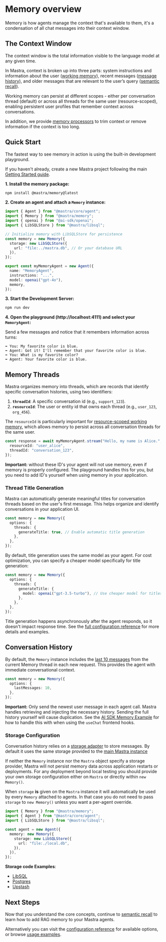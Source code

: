 # Memory overview

Memory is how agents manage the context that's available to them, it's a condensation of all chat messages into their context window.

## The Context Window

The context window is the total information visible to the language model at any given time.

In Mastra, context is broken up into three parts: system instructions and information about the user ([working memory](./working-memory.mdx)), recent messages ([message history](#conversation-history)), and older messages that are relevant to the user’s query ([semantic recall](./semantic-recall.mdx)).

Working memory can persist at different scopes - either per conversation thread (default) or across all threads for the same user (resource-scoped), enabling persistent user profiles that remember context across conversations.

In addition, we provide [memory processors](./memory-processors.mdx) to trim context or remove information if the context is too long.

## Quick Start

The fastest way to see memory in action is using the built-in development playground.

If you haven't already, create a new Mastra project following the main [Getting Started guide](/docs/getting-started/installation).

**1. Install the memory package:**

```bash npm2yarn copy
npm install @mastra/memory@latest
```

**2. Create an agent and attach a `Memory` instance:**

```typescript filename="src/mastra/agents/index.ts" {6-18}
import { Agent } from "@mastra/core/agent";
import { Memory } from "@mastra/memory";
import { openai } from "@ai-sdk/openai";
import { LibSQLStore } from "@mastra/libsql";

// Initialize memory with LibSQLStore for persistence
const memory = new Memory({
  storage: new LibSQLStore({
    url: "file:../mastra.db", // Or your database URL
  }),
});

export const myMemoryAgent = new Agent({
  name: "MemoryAgent",
  instructions: "...",
  model: openai("gpt-4o"),
  memory,
});
```

**3. Start the Development Server:**

```bash npm2yarn copy
npm run dev
```

**4. Open the playground (http://localhost:4111) and select your `MemoryAgent`:**

Send a few messages and notice that it remembers information across turns:

```
➡️ You: My favorite color is blue.
⬅️ Agent: Got it! I'll remember that your favorite color is blue.
➡️ You: What is my favorite color?
⬅️ Agent: Your favorite color is blue.
```

## Memory Threads

Mastra organizes memory into threads, which are records that identify specific conversation histories, using two identifiers:

1.  **`threadId`**: A specific conversation id (e.g., `support_123`).
2.  **`resourceId`**: The user or entity id that owns each thread (e.g., `user_123`, `org_456`).

The `resourceId` is particularly important for [resource-scoped working memory](./working-memory.mdx#resource-scoped-memory), which allows memory to persist across all conversation threads for the same user.

```typescript {2,3}
const response = await myMemoryAgent.stream("Hello, my name is Alice.", {
  resourceId: "user_alice",
  threadId: "conversation_123",
});
```

**Important:** without these ID's your agent will not use memory, even if memory is properly configured. The playground handles this for you, but you need to add ID's yourself when using memory in your application.

### Thread Title Generation

Mastra can automatically generate meaningful titles for conversation threads based on the user's first message. This helps organize and identify conversations in your application UI.

```typescript {3-7}
const memory = new Memory({
  options: {
    threads: {
      generateTitle: true, // Enable automatic title generation
    },
  },
});
```

By default, title generation uses the same model as your agent. For cost optimization, you can specify a cheaper model specifically for title generation:

```typescript {5-7}
const memory = new Memory({
  options: {
    threads: {
      generateTitle: {
        model: openai("gpt-3.5-turbo"), // Use cheaper model for titles
      },
    },
  },
});
```

Title generation happens asynchronously after the agent responds, so it doesn't impact response time. See the [full configuration reference](../../reference/memory/Memory.mdx#thread-title-generation) for more details and examples.

## Conversation History

By default, the `Memory` instance includes the [last 10 messages](../../reference/memory/Memory.mdx) from the current Memory thread in each new request. This provides the agent with immediate conversational context.

```ts {3}
const memory = new Memory({
  options: {
    lastMessages: 10,
  },
});
```

**Important:** Only send the newest user message in each agent call. Mastra handles retrieving and injecting the necessary history. Sending the full history yourself will cause duplication. See the [AI SDK Memory Example](../../examples/memory/use-chat.mdx) for how to handle this with when using the `useChat` frontend hooks.

### Storage Configuration

Conversation history relies on a [storage adapter](/reference/memory/Memory#parameters) to store messages.
By default it uses the same storage provided to the [main Mastra instance](https://mastra.ai/reference/core/mastra-class#initialization)

If neither the `Memory` instance nor the `Mastra` object specify a storage provider, Mastra will not persist memory data across application restarts or deployments. For any deployment beyond local testing you should provide your own storage configuration either on `Mastra` or directly within `new Memory()`.

When `storage` **is** given on the `Mastra` instance it will automatically be used by every `Memory` attached to agents. In that case you do not need to pass `storage` to `new Memory()` unless you want a per-agent override.

```ts {7-9}
import { Memory } from "@mastra/memory";
import { Agent } from "@mastra/core/agent";
import { LibSQLStore } from "@mastra/libsql";

const agent = new Agent({
  memory: new Memory({
    storage: new LibSQLStore({
      url: "file:./local.db",
    }),
  }),
});
```

**Storage code Examples**:

- [LibSQL](/examples/memory/memory-with-libsql)
- [Postgres](/examples/memory/memory-with-pg)
- [Upstash](/examples/memory/memory-with-upstash)

## Next Steps

Now that you understand the core concepts, continue to [semantic recall](./semantic-recall.mdx) to learn how to add RAG memory to your Mastra agents.

Alternatively you can visit the [configuration reference](../../reference/memory/Memory.mdx) for available options, or browse [usage examples](../../examples/memory/use-chat.mdx).
